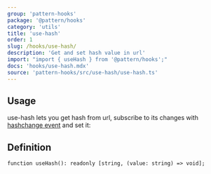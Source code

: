 ```yaml
---
group: 'pattern-hooks'
package: '@pattern/hooks'
category: 'utils'
title: 'use-hash'
order: 1
slug: /hooks/use-hash/
description: 'Get and set hash value in url'
import: "import { useHash } from '@pattern/hooks';"
docs: 'hooks/use-hash.mdx'
source: 'pattern-hooks/src/use-hash/use-hash.ts'
---
```



## Usage

use-hash lets you get hash from url, subscribe to its changes with [hashchange event](https://developer.mozilla.org/en-US/docs/Web/API/Window/hashchange_event) and set it:

<Demo data={HooksDemos.useHashDemo} />

## Definition

```tsx
function useHash(): readonly [string, (value: string) => void];
```
